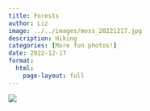 ```yaml
---
title: Forests
author: Liz
image: ../../images/moss_20221217.jpg
description: Hiking
categories: [More fun photos!]
date: 2022-12-17
format:
  html:
    page-layout: full
---
```


![](../../images/moss_20221217.jpg)